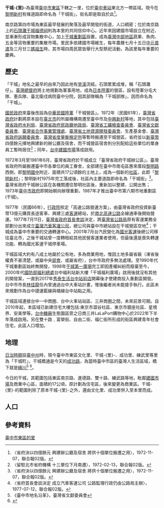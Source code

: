 {{expand|time=2014-09-06T16:35:34+00:00}}

{{noteTA
|T=zh-hans:干城-{里}- (台中市);zh-hant:干城里 (臺中市);
|1=zh-hans:干城里;zh-hant:干城里;
}}
{{ROC Village or Li Info
| Village/LiName = 干城
| Village/Li = 里
| City/CountyName = 臺中市
| DivName = 東區
| OldName = 
| AreaTotal = 
| Sub = 21
| HouseholdTotal = 1,244
| YearMonth = 2014年8月
| PopTotal = 2,776
| Male = 1,383
| Female = 1,393
| Longitude = 
| Latitude = 
| Neighbors = [[旱溪里|旱溪-{里}-]]、[[泉源里|泉源里]]、[[新庄里|新-{庄里}-]]、[[東勢里|東勢里]]、[[富台里|富台里]]、[[富仁里|富仁里]]
| MapLocation = 
| Head = 張碧芝
| Address = 
| Website =
| Photo = 
| Photo size = 
| Caption = 
| DataSource = 
}}
'''干城-{里}-'''為臺灣[[臺中市|臺中市]][[東區_(臺中市)|東區]]下轄之一里，位於[[臺中車站|臺中車站]]東北方一帶區域。現今在[[黎明新村|黎明新村]]有條道路即命名為「干城街」，街名即是取自於此<ref name="聯合報02版">〈省府決以四億餘元 興建辦公廳及宿舍 將供十個單位搬遷之用〉，1972-11-07，聯合報02版。</ref>。

南京路第四市場為東區最早發展的聚落及最早開發的街道，人口稠密；位於南京路上的[[石頭灘干城福德祠|石頭灘干城福德祠]]則為本里的共同信仰中心。近年來因建國市場設立在附近、並漸漸形成貨物集散中心，加上[[干城重劃區|干城重劃區]]設置，成為[[中台灣|臺灣中部地區]]蔬果、魚肉、五金等貨物重要的集散市場。里民多依建國市場維生，每年農曆七月十五日[[中元普渡|中元普渡]]及三月廿三[[媽祖生|媽祖生]]時，其市場四周民眾皆舉行大型祭祀活動，為該里每年重要的慶典。

== 歷史 ==
「干城」地名之最早的由來乃因此地有[[旱溪|旱溪]]流經。石頭累累成堆，稱「石頭灘仔」。[[臺灣總督府|臺灣總督府]]將土地規劃為軍事用地，成為[[大日本帝國陸軍|日本陸軍]]的營區，設有陸軍分屯大隊、憲兵隊、臺北衛戍病院臺中分院，因其部隊稱為「干城部隊」，因而命名為「干城」。

[[國民政府|國民政府]]來臺後改設為[[中華民國陸軍|中華民國陸軍]]「干城營區」。1972年（民國61年），[[臺灣省政府|臺灣省政府]]計劃將原本設在[[臺北市|臺北市]]的所屬機構南遷至臺中市及[[中興新村|中興新村]]等地，其中包括[[臺灣省政府水利局|臺灣省政府水利局]]、[[臺灣省政府民政廳地政局|臺灣省政府民政廳地政局]]、[[臺灣省工礦檢查委員會|臺灣省工礦檢查委員會]]、[[臺灣省文獻委員會|臺灣省文獻委員會]]、[[臺灣省合作事業管理處|臺灣省合作事業管理處]]、[[臺灣省土地資源開發委員會|臺灣省土地資源開發委員會]]、生產基金會、[[臺灣省政府訴願委員會|臺灣省政府訴願委員會]]、[[臺灣省度量衡檢定所|臺灣省度量衡檢定所]]等暫時搬遷至干城營區，省府並以[[新臺幣|新臺幣]]四億餘元擇地興建新的辦公廳及宿舍，而干城營區宿舍則分別配給這些單位的單身員工暫時居住<ref>〈留駐北市省府機構 十三單位下月南遷〉，1972-02-13，聯合報02版。</ref>；同年，[[台中建國市場|台中建國市場]]落成啟用。

1972年3月至1981年6月，臺灣省政府於干城成立「臺灣省政府干城辦公區」。臺灣省政府所屬搬遷臺中市各單位的員工眷舍，全部建在臺中市南屯區惠來厝段[[黎明路|黎明路]]西側，即[[黎明國中|黎明國中]]附近、面積共17公頃餘的土地上，成為一個新的[[社區|社區]]，此即「[[黎明新村|黎明新村]]」；黎明新村1975年完工落成後，社區內主要道路即命名為「干城街」<ref>〈省府決以四億餘元 興建辦公廳及宿舍 將供十個單位搬遷之用〉，1972-11-07，聯合報02版。</ref>。臺灣省政府干城辦公區在各機關遷往黎明社區後，重新加以整建、公開出售；1973年[[臺中市政府|臺中市政府]]即開始朝向辦理重劃，1987年才推出臺中市第六期市地重劃區(干城)。

1977年（民國66年），[[行政院|行政院]]核定「高速公路營運方案」，由臺灣省政府投資新臺幣13億元購買長途客車、興建三處[[客運|客運]]總站，於[[中山高速公路|南北高速公路]]全線通車後開始營運。1977年7月11日，[[臺灣省政府首長會談|臺灣省政府首長會談]]決定，將[[臺灣省公路局|臺灣省公路局]]原有客運業務全部劃分出來成立[[臺灣汽車客運公司|臺灣汽車客運公司]]，總公司與臺中市總站設在干城營區空地<ref>〈省府首長會談決定 成立汽車客運公司 公路監理行政仍由公路局主辦〉，1977-07-12，聯合報02版。</ref>；干城成為臺中市重要的交通轉運中心。2001年7月台汽民營化為[[國光客運|國光客運]]後總公司移往臺北市，之後干城站曾一度轉租給其他民營客運業者使用，但最後還是喪失轉運功能、轉為國光客運干城停車場。

干城區域大約有八成土地屬於公有地，多為商業用地，惟因土地多屬省級（凍省後權責不甚清楚，或屬中央[[部會|部會]]、或屬省府），台中市政府多無法處理。至1990年代干城重劃區始終無開發，1998年[[干城第一廣場|干城第一廣場]]完工即因產權糾紛而廢棄至今，2000年代[[國防部福利總處|國防部福利總處]]台中福利站新大樓「干城福利廣場」啟用後就沒有其他的開發案，一直到2017年[[秀泰生活台中站前店|秀泰生活台中站前店]]開幕後才使建商投入重劃區開發。台中市市長[[林佳龍|林佳龍]]任內曾通過台中大車站計畫，惟後繼者尚未能接手執行。此區未來規劃作為台中捷運藍線與橘線台中站點之用。

干城區域連接台中一中商圈、台中火車站站區、三井商圈之間，未來前景可期。自2010年起，本區域已新建住宅大樓包括:東京市澀谷社區、東京市銀座社區、星境界、安美學等。[[台中糖廠|台中糖廠]]生態園區旁之日商三井LaLaPort購物中心於2022年下半年落成啟用。另在雙十路﹑富榮街、自由二街、福仁街所形成的街區興建青年社會住宅，此區人口增加。

== 地理 ==
[[臺灣日治時期|日治時期]]設[[臺中州|臺中州]]時，現今臺中市東區文化里、干城-{里}-、成功里、練武里等里為「干城町」，干城橋通是今天的[[成功路_(台中市區)|成功路]]，為當時臺中市區的臺灣人生活區域，橋下就是[[綠川|綠川]]<ref>《臺中市地名沿革》，臺灣省文獻委員會</ref> <ref>{{Cite web |url=http://www.culture.taichung.gov.tw/upload/506/20111224_191621.32607.pdf |title=台中市各區文化環境資源調查 |access-date=2015-04-01 |archive-url=https://web.archive.org/web/20150923211942/http://www.culture.taichung.gov.tw/upload/506/20111224_191621.32607.pdf |archive-date=2015-09-23 |dead-url=yes }}</ref>。

今日的干城，其範圍包括東區南京路、進德路、雙十路、練武路等地，毗鄰[[臺中建國市場|建國市場]]及商業中心區，面積約17公頃，原計劃為住宅區，後來變更為商業區。干城-{里}-的範圍則除了原本干城-{里}-之外，還由文化里、成功里併入至本里而成。

== 人口 ==
{{行政區人口變化
|Name = 2021年干城里
|Min = 5
|Max = 12
|Jan_P = 2,144
|Feb_P = 2,144
|Mar_P = 2,123
|Apr_P = 2,119
|May_P = 2,119
|Jun_P = 2,125
|Jul_P = 2,136
|Aug_P = 2,158
|Sep_P = 2,188
|Oct_P = 2,201
|Nov_P = 2,206
|Dec_P = 2,222
|Jan_GD = +1
|Feb_GD = 0
|Mar_GD = -21
|Apr_GD = -4
|May_GD = 0
|Jun_GD = +6
|Jul_GD = +11
|Aug_GD = +22
|Sep_GD = +30
|Oct_GD = +13
|Nov_GD = +5
|Dec_GD = +16
}}

== 參考資料 ==
{{Reflist}}

{{臺中市市中心的里}}

[[Category:臺中市東區的里|臺中市東區的里]]